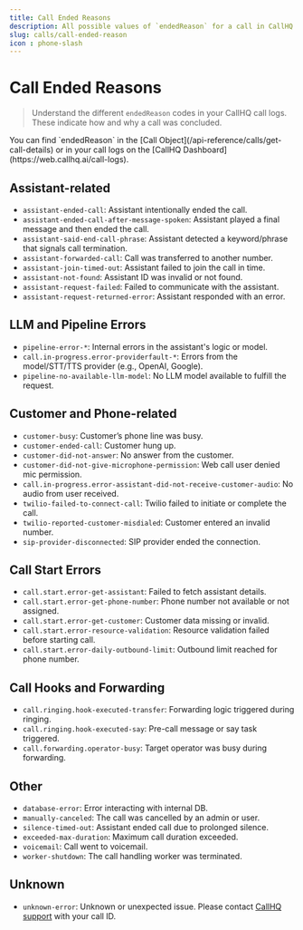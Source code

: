 ```yaml
---
title: Call Ended Reasons
description: All possible values of `endedReason` for a call in CallHQ and what they mean.
slug: calls/call-ended-reason
icon : phone-slash
---
```


# Call Ended Reasons

> Understand the different `endedReason` codes in your CallHQ call logs. These indicate how and why a call was concluded.

<Note>
You can find `endedReason` in the [Call Object](/api-reference/calls/get-call-details) or in your call logs on the [CallHQ Dashboard](https://web.callhq.ai/call-logs).
</Note>

## Assistant-related

- `assistant-ended-call`: Assistant intentionally ended the call.
- `assistant-ended-call-after-message-spoken`: Assistant played a final message and then ended the call.
- `assistant-said-end-call-phrase`: Assistant detected a keyword/phrase that signals call termination.
- `assistant-forwarded-call`: Call was transferred to another number.
- `assistant-join-timed-out`: Assistant failed to join the call in time.
- `assistant-not-found`: Assistant ID was invalid or not found.
- `assistant-request-failed`: Failed to communicate with the assistant.
- `assistant-request-returned-error`: Assistant responded with an error.

## LLM and Pipeline Errors

- `pipeline-error-*`: Internal errors in the assistant's logic or model.
- `call.in-progress.error-providerfault-*`: Errors from the model/STT/TTS provider (e.g., OpenAI, Google).
- `pipeline-no-available-llm-model`: No LLM model available to fulfill the request.

## Customer and Phone-related

- `customer-busy`: Customer’s phone line was busy.
- `customer-ended-call`: Customer hung up.
- `customer-did-not-answer`: No answer from the customer.
- `customer-did-not-give-microphone-permission`: Web call user denied mic permission.
- `call.in-progress.error-assistant-did-not-receive-customer-audio`: No audio from user received.
- `twilio-failed-to-connect-call`: Twilio failed to initiate or complete the call.
- `twilio-reported-customer-misdialed`: Customer entered an invalid number.
- `sip-provider-disconnected`: SIP provider ended the connection.

## Call Start Errors

- `call.start.error-get-assistant`: Failed to fetch assistant details.
- `call.start.error-get-phone-number`: Phone number not available or not assigned.
- `call.start.error-get-customer`: Customer data missing or invalid.
- `call.start.error-resource-validation`: Resource validation failed before starting call.
- `call.start.error-daily-outbound-limit`: Outbound limit reached for phone number.

## Call Hooks and Forwarding

- `call.ringing.hook-executed-transfer`: Forwarding logic triggered during ringing.
- `call.ringing.hook-executed-say`: Pre-call message or say task triggered.
- `call.forwarding.operator-busy`: Target operator was busy during forwarding.

## Other

- `database-error`: Error interacting with internal DB.
- `manually-canceled`: The call was cancelled by an admin or user.
- `silence-timed-out`: Assistant ended call due to prolonged silence.
- `exceeded-max-duration`: Maximum call duration exceeded.
- `voicemail`: Call went to voicemail.
- `worker-shutdown`: The call handling worker was terminated.

## Unknown

- `unknown-error`: Unknown or unexpected issue. Please contact [CallHQ support](/support) with your call ID.

